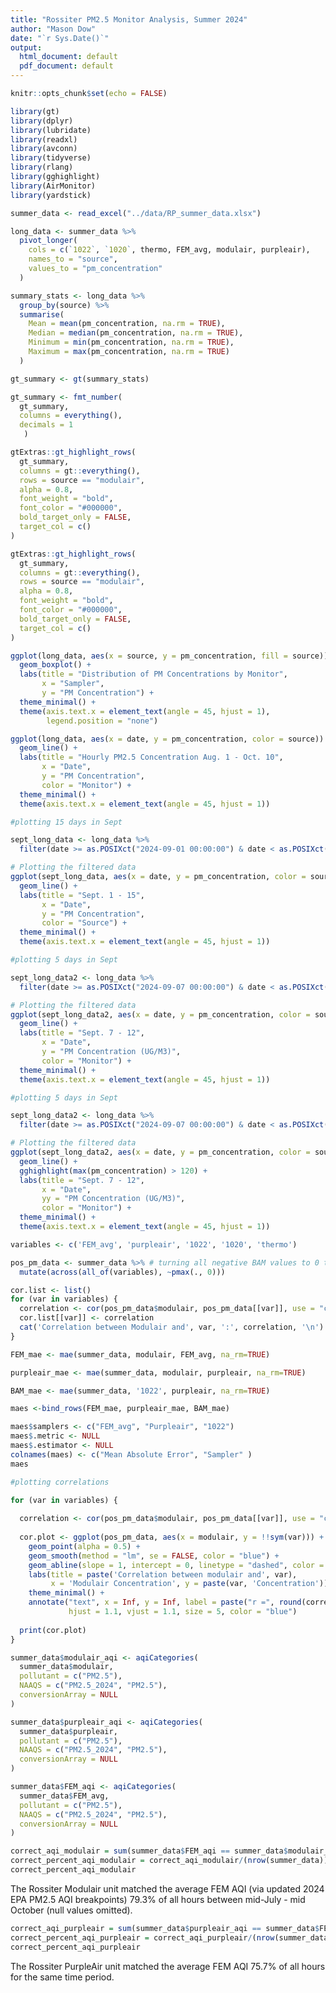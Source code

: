 ```yaml
---
title: "Rossiter PM2.5 Monitor Analysis, Summer 2024"
author: "Mason Dow"
date: "`r Sys.Date()`"
output: 
  html_document: default
  pdf_document: default
---
```


```r
knitr::opts_chunk$set(echo = FALSE)
```

```r
library(gt)
library(dplyr)
library(lubridate)
library(readxl)
library(avconn)
library(tidyverse)
library(rlang)
library(gghighlight)
library(AirMonitor)
library(yardstick)
```

```r

summer_data <- read_excel("../data/RP_summer_data.xlsx")

```

```r
long_data <- summer_data %>%
  pivot_longer(
    cols = c(`1022`, `1020`, thermo, FEM_avg, modulair, purpleair),
    names_to = "source",
    values_to = "pm_concentration"
  )

```

```r
summary_stats <- long_data %>%
  group_by(source) %>%
  summarise(
    Mean = mean(pm_concentration, na.rm = TRUE),
    Median = median(pm_concentration, na.rm = TRUE),
    Minimum = min(pm_concentration, na.rm = TRUE),
    Maximum = max(pm_concentration, na.rm = TRUE)
  )

gt_summary <- gt(summary_stats)

gt_summary <- fmt_number(
  gt_summary,
  columns = everything(),
  decimals = 1
   )

gtExtras::gt_highlight_rows(
  gt_summary,
  columns = gt::everything(),
  rows = source == "modulair",
  alpha = 0.8,
  font_weight = "bold",
  font_color = "#000000",
  bold_target_only = FALSE,
  target_col = c()
)
```

```r
gtExtras::gt_highlight_rows(
  gt_summary,
  columns = gt::everything(),
  rows = source == "modulair",
  alpha = 0.8,
  font_weight = "bold",
  font_color = "#000000",
  bold_target_only = FALSE,
  target_col = c()
)
```

```r

ggplot(long_data, aes(x = source, y = pm_concentration, fill = source)) +
  geom_boxplot() +
  labs(title = "Distribution of PM Concentrations by Monitor",
       x = "Sampler",
       y = "PM Concentration") +
  theme_minimal() +
  theme(axis.text.x = element_text(angle = 45, hjust = 1),  
        legend.position = "none")

```
```r
ggplot(long_data, aes(x = date, y = pm_concentration, color = source)) +
  geom_line() +
  labs(title = "Hourly PM2.5 Concentration Aug. 1 - Oct. 10",
       x = "Date",
       y = "PM Concentration",
       color = "Monitor") +
  theme_minimal() +
  theme(axis.text.x = element_text(angle = 45, hjust = 1))  
```

```r
#plotting 15 days in Sept

sept_long_data <- long_data %>%
  filter(date >= as.POSIXct("2024-09-01 00:00:00") & date < as.POSIXct("2024-09-16 00:00:00"))

# Plotting the filtered data
ggplot(sept_long_data, aes(x = date, y = pm_concentration, color = source)) +
  geom_line() +
  labs(title = "Sept. 1 - 15",
       x = "Date",
       y = "PM Concentration",
       color = "Source") +
  theme_minimal() +
  theme(axis.text.x = element_text(angle = 45, hjust = 1))
```

```r
#plotting 5 days in Sept

sept_long_data2 <- long_data %>%
  filter(date >= as.POSIXct("2024-09-07 00:00:00") & date < as.POSIXct("2024-09-12 00:00:00"))

# Plotting the filtered data
ggplot(sept_long_data2, aes(x = date, y = pm_concentration, color = source)) +
  geom_line() +
  labs(title = "Sept. 7 - 12",
       x = "Date",
       y = "PM Concentration (UG/M3)",
       color = "Monitor") +
  theme_minimal() +
  theme(axis.text.x = element_text(angle = 45, hjust = 1))
```

```r
#plotting 5 days in Sept

sept_long_data2 <- long_data %>%
  filter(date >= as.POSIXct("2024-09-07 00:00:00") & date < as.POSIXct("2024-09-12 00:00:00"))

# Plotting the filtered data
ggplot(sept_long_data2, aes(x = date, y = pm_concentration, color = source)) +
  geom_line() +
  gghighlight(max(pm_concentration) > 120) +
  labs(title = "Sept. 7 - 12",
       x = "Date",
       yy = "PM Concentration (UG/M3)",
       color = "Monitor") +
  theme_minimal() +
  theme(axis.text.x = element_text(angle = 45, hjust = 1))
```

```r

variables <- c('FEM_avg', 'purpleair', '1022', '1020', 'thermo')  

pos_pm_data <- summer_data %>% # turning all negative BAM values to 0 to align with how sensors record PM concentrations for correlation 
  mutate(across(all_of(variables), ~pmax(., 0)))

cor.list <- list()  
for (var in variables) {
  correlation <- cor(pos_pm_data$modulair, pos_pm_data[[var]], use = "complete.obs", method = "pearson")
  cor.list[[var]] <- correlation  
  cat('Correlation between Modulair and', var, ':', correlation, '\n')
}
```

```r

FEM_mae <- mae(summer_data, modulair, FEM_avg, na_rm=TRUE)

purpleair_mae <- mae(summer_data, modulair, purpleair, na_rm=TRUE)

BAM_mae <- mae(summer_data, '1022', purpleair, na_rm=TRUE)

maes <-bind_rows(FEM_mae, purpleair_mae, BAM_mae)

maes$samplers <- c("FEM_avg", "Purpleair", "1022")
maes$.metric <- NULL
maes$.estimator <- NULL
colnames(maes) <- c("Mean Absolute Error", "Sampler" )
maes

```


```r
#plotting correlations 

for (var in variables) {
  
  correlation <- cor(pos_pm_data$modulair, pos_pm_data[[var]], use = "complete.obs", method = "pearson")
  
  cor.plot <- ggplot(pos_pm_data, aes(x = modulair, y = !!sym(var))) +
    geom_point(alpha = 0.5) +  
    geom_smooth(method = "lm", se = FALSE, color = "blue") +  
    geom_abline(slope = 1, intercept = 0, linetype = "dashed", color = "red") +  
    labs(title = paste('Correlation between modulair and', var),
         x = 'Modulair Concentration', y = paste(var, 'Concentration')) +
    theme_minimal() +
    annotate("text", x = Inf, y = Inf, label = paste("r =", round(correlation, 2)), 
             hjust = 1.1, vjust = 1.1, size = 5, color = "blue")  
  
  print(cor.plot)  
}
```

```r
summer_data$modulair_aqi <- aqiCategories(
  summer_data$modulair,
  pollutant = c("PM2.5"),
  NAAQS = c("PM2.5_2024", "PM2.5"),
  conversionArray = NULL
)

summer_data$purpleair_aqi <- aqiCategories(
  summer_data$purpleair,
  pollutant = c("PM2.5"),
  NAAQS = c("PM2.5_2024", "PM2.5"),
  conversionArray = NULL
)

summer_data$FEM_aqi <- aqiCategories(
  summer_data$FEM_avg,
  pollutant = c("PM2.5"),
  NAAQS = c("PM2.5_2024", "PM2.5"),
  conversionArray = NULL
)


```

```r
correct_aqi_modulair = sum(summer_data$FEM_aqi == summer_data$modulair_aqi, na.rm = TRUE)
correct_percent_aqi_modulair = correct_aqi_modulair/(nrow(summer_data))
correct_percent_aqi_modulair

```
The Rossiter Modulair unit matched the average FEM AQI (via updated 2024 EPA PM2.5 AQI breakpoints) 79.3% of all hours between mid-July - mid October (null values omitted).

```r
correct_aqi_purpleair = sum(summer_data$purpleair_aqi == summer_data$FEM_aqi, na.rm = TRUE)
correct_percent_aqi_purpleair = correct_aqi_purpleair/(nrow(summer_data))
correct_percent_aqi_purpleair

```
The Rossiter PurpleAir unit matched the average FEM AQI 75.7% of all hours for the same time period. 
